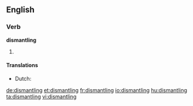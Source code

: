 ==English==

===Verb===
'''dismantling'''

# {{present participle of|[[dismantle]]}}

====Translations====
* Dutch: {{t-|nl|ontmanteling|f}}

[[de:dismantling]]
[[et:dismantling]]
[[fr:dismantling]]
[[io:dismantling]]
[[hu:dismantling]]
[[ta:dismantling]]
[[vi:dismantling]]